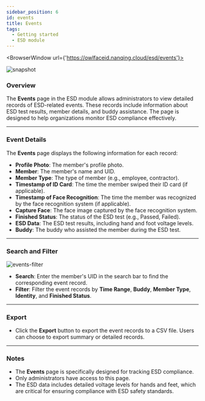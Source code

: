 ```yaml
---
sidebar_position: 6
id: events
title: Events
tags:
  - Getting started
  - ESD module
---
```



<BrowserWindow url={'https://owlfaceid.nanqing.cloud/esd/events'}>

![snapshot](/assets/esd/events.png)

</BrowserWindow>

### Overview

The **Events** page in the ESD module allows administrators to view detailed records of ESD-related events. These records include information about ESD test results, member details, and buddy assistance. The page is designed to help organizations monitor ESD compliance effectively.

---

### Event Details

The **Events** page displays the following information for each record:

- **Profile Photo**: The member's profile photo.
- **Member**: The member's name and UID.
- **Member Type**: The type of member (e.g., employee, contractor).
- **Timestamp of ID Card**: The time the member swiped their ID card (if applicable).
- **Timestamp of Face Recognition**: The time the member was recognized by the face recognition system (if applicable).
- **Capture Face**: The face image captured by the face recognition system.
- **Finished Status**: The status of the ESD test (e.g., Passed, Failed).
- **ESD Data**: The ESD test results, including hand and foot voltage levels.
- **Buddy**: The buddy who assisted the member during the ESD test.

---

### Search and Filter

![events-filter](/assets/esd/events-filter.png)

- **Search**: Enter the member's UID in the search bar to find the corresponding event record.
- **Filter**: Filter the event records by **Time Range**, **Buddy**, **Member Type**, **Identity**, and **Finished Status**.

---

### Export

- Click the **Export** button to export the event records to a CSV file. Users can choose to export summary or detailed records.

---

### Notes

- The **Events** page is specifically designed for tracking ESD compliance.
- Only administrators have access to this page.
- The ESD data includes detailed voltage levels for hands and feet, which are critical for ensuring compliance with ESD safety standards.
